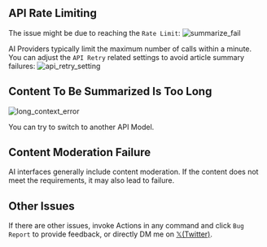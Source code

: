 ## API Rate Limiting

The issue might be due to reaching the `Rate Limit`:
![summarize_fail](https://tidyread.s3.us-west-2.amazonaws.com/summarize_fail.png)

AI Providers typically limit the maximum number of calls within a minute. You can adjust the `API Retry` related settings to avoid article summary failures:
![api_retry_setting](https://tidyread.s3.us-west-2.amazonaws.com/api_retry_setting.png)

## Content To Be Summarized Is Too Long
![long_context_error](https://tidyread.s3.us-west-2.amazonaws.com/long_context_error.png)

You can try to switch to another API Model.

## Content Moderation Failure

AI interfaces generally include content moderation. If the content does not meet the requirements, it may also lead to failure.

## Other Issues

If there are other issues, invoke Actions in any command and click `Bug Report` to provide feedback, or directly DM me on [𝕏(Twitter)](https://x.com/jaredliu_bravo).
